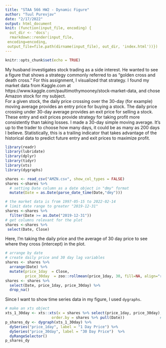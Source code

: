 ```yaml
---
title: "STAA 566 HW2 - Dynamic Figure"
author: "Tuul Purevjav"
date: "2/17/2022"
output: html_document
knit: (function(input_file, encoding) {
  out_dir <- 'docs';
  rmarkdown::render(input_file,
 encoding=encoding,
 output_file=file.path(dirname(input_file), out_dir, 'index.html'))})
---
```


```r
knitr::opts_chunk$set(echo = TRUE)
```
My husband investigates stock trading as a side interest. He wanted to see a figure that shows a strategy commonly referred to as "golden cross and death cross." For this assignment, I visualized that strategy. I found my market data from Kaggle.com at https://www.kaggle.com/paultimothymooney/stock-market-data, and chose Amazon stock for my subject.  
For a given stock, the daily price crossing over the 30-day (for example) moving average provides an entry price for buying a stock. The daily price crossing under 30-day average provides an exit price for selling a stock. These entry and exit prices provide strategy for taking profit more consistently than taking losses. I made a 30-day simple moving average. It's up to the trader to choose how many days, it could be as many as 200 days I believe. Statistically, this is a trailing indicator that takes advantage of the historical data to predict future entry and exit prices to maximize profit.

```r
library(readr)
library(lubridate)
library(dplyr)
library(tidyr)
library(xts)
library(dygraphs)
```

```r
shares <- read_csv("AMZN.csv", show_col_types = FALSE)
shares <-shares %>% 
  # setting Date column as a date object in "dmy" format
  mutate(Date = as.Date(parse_date_time(Date,"dmy")))
```

```r
# the market data is from 1997-05-15 to 2022-02-14
# limit date range to greater "2019-12-31" 
shares <-shares %>% 
  filter(Date >= as.Date("2019-12-31"))
# get columns relevant for the plot
shares <-shares %>% 
 select(Date, Close)
```

Here, I'm taking the daily price and the average of 30 day price to see where they cross (intercept) in the plot.
```r
# arrange by date
# create daily price and 30 day lag variables
shares <- shares %>%
  arrange(Date) %>%
  mutate(price_1day  = Close,
         price_30day  = zoo::rollmean(price_1day, 30, fill=NA, align="right"))
shares <- shares %>% 
  select(Date, price_1day, price_30day) %>%
  drop_na()
```

Since I want to show time series data in my figure, I used `dygraphs`.
```r
# make an xts object
xts_1_30day <- xts::xts(x = shares %>% select(price_1day, price_30day),  # data (y axis)
                     order.by = shares %>% pull(Date))                # date (x axis)
p_shares_dy <- dygraph(xts_1_30day) %>%
  dySeries("price_1day", label = "1 Day Price") %>%
  dySeries("price_30day", label = "30 Day Price")  %>%
  dyRangeSelector()
p_shares_dy
```

